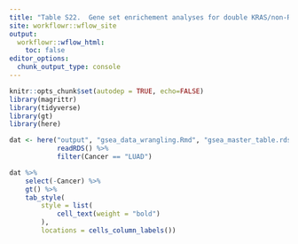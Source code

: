 ```yaml
---
title: "Table S22.  Gene set enrichement analyses for double KRAS/non-RAS mutant vs KRAS only mutant lung adenocarcinomas."
site: workflowr::wflow_site
output:
  workflowr::wflow_html:
    toc: false
editor_options:
  chunk_output_type: console
---
```


```r
knitr::opts_chunk$set(autodep = TRUE, echo=FALSE)
library(magrittr)
library(tidyverse)
library(gt)
library(here)
```



```r

dat <- here("output", "gsea_data_wrangling.Rmd", "gsea_master_table.rds") %>%
            readRDS() %>%
            filter(Cancer == "LUAD")

```


```r
dat %>%
    select(-Cancer) %>%
    gt() %>%
    tab_style(
        style = list(
            cell_text(weight = "bold")
        ),
        locations = cells_column_labels()) 

```
